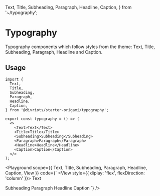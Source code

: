   Text,
  Title,
  Subheading,
  Paragraph,
  Headline,
  Caption,
} from '~/typography';


# Typography

Typography components which follow styles from the theme: Text, Title, Subheading, Paragraph, Headline and Caption.

## Usage

```tsx
import {
  Text,
  Title,
  Subheading,
  Paragraph,
  Headline,
  Caption,
} from '@divriots/starter-origami/typography';

export const typography = () => (
  <>
    <Text>Text</Text>
    <Title>Title</Title>
    <Subheading>Subheading</Subheading>
    <Paragraph>Paragraph</Paragraph>
    <Headline>Headline</Headline>
    <Caption>Caption</Caption>
  </>
);
```

<Playground
  scope={{ Text, Title, Subheading, Paragraph, Headline, Caption, View }}
  code={`
<View style={{ diplay: 'flex', flexDirection: 'column' }}>
  <Text>Text</Text>
  <Title>Title</Title>
  <Subheading>Subheading</Subheading>
  <Paragraph>Paragraph</Paragraph>
  <Headline>Headline</Headline>
  <Caption>Caption</Caption>
</View>
`}
/>
